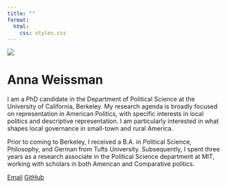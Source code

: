 ```yaml
---
title: ""
format:
  html:
    css: styles.css
---
```


![](images/Headshot.png){.circular-image}

# Anna Weissman {.center-title}

::: about-text
I am a PhD candidate in the Department of Political Science at the University of California, Berkeley. My research agenda is broadly focused on representation in American Politics, with specific interests in local politics and descriptive representation. I am particularly interested in what shapes local governance in small-town and rural America.

Prior to coming to Berkeley, I received a B.A. in Political Science, Philosophy, and German from Tufts University. Subsequently, I spent three years as a research associate in the Political Science department at MIT, working with scholars in both American and Comparative politics.
:::

\vpsace{3ex}

<a href="mailto:anna_weissman@berkeley.edu" class="button">Email</a> <a href="https://github.com/a-weissman" class="button">GitHub</a>
